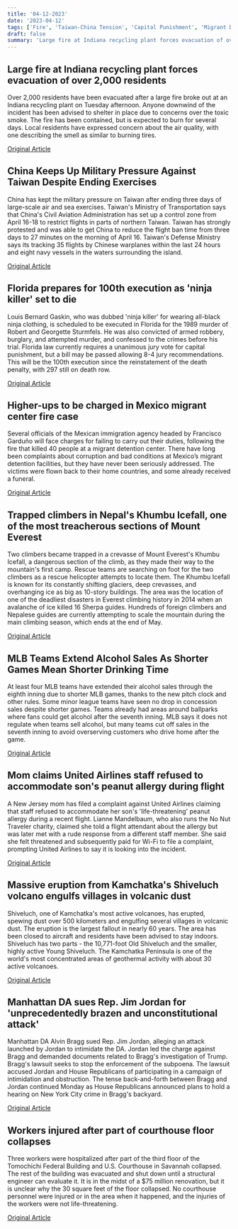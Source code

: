 ```yaml
---
title: '04-12-2023'
date: '2023-04-12'
tags: ['Fire', 'Taiwan-China Tension', 'Capital Punishment', 'Migrant Detention', 'Mount Everest', 'Sports', 'Air Travel', 'Volcano', 'politics', 'Construction']
draft: false
summary: 'Large fire at Indiana recycling plant forces evacuation of over 2,000 residents...'
---
```


## Large fire at Indiana recycling plant forces evacuation of over 2,000 residents
Over 2,000 residents have been evacuated after a large fire broke out at an Indiana recycling plant on Tuesday afternoon. Anyone downwind of the incident has been advised to shelter in place due to concerns over the toxic smoke. The fire has been contained, but is expected to burn for several days. Local residents have expressed concern about the air quality, with one describing the smell as similar to burning tires.

[Original Article](https://abcnews.go.com/US/2000-indiana-residents-ordered-evacuate-after-fire-ignites/story?id=98513840)

## China Keeps Up Military Pressure Against Taiwan Despite Ending Exercises
China has kept the military pressure on Taiwan after ending three days of large-scale air and sea exercises. Taiwan's Ministry of Transportation says that China's Civil Aviation Administration has set up a control zone from April 16-18 to restrict flights in parts of northern Taiwan. Taiwan has strongly protested and was able to get China to reduce the flight ban time from three days to 27 minutes on the morning of April 16. Taiwan's Defense Ministry says its tracking 35 flights by Chinese warplanes within the last 24 hours and eight navy vessels in the waters surrounding the island.

[Original Article](https://abcnews.go.com/International/wireStory/china-taiwan-encirclement-drills-warning-98521345)

## Florida prepares for 100th execution as 'ninja killer' set to die
Louis Bernard Gaskin, who was dubbed 'ninja killer' for wearing all-black ninja clothing, is scheduled to be executed in Florida for the 1989 murder of Robert and Georgette Sturmfels. He was also convicted of armed robbery, burglary, and attempted murder, and confessed to the crimes before his trial. Florida law currently requires a unanimous jury vote for capital punishment, but a bill may be passed allowing 8-4 jury recommendations. This will be the 100th execution since the reinstatement of the death penalty, with 297 still on death row.

[Original Article](https://abcnews.go.com/US/wireStory/florida-set-execute-ninja-killer-1989-murders-98521249)

## Higher-ups to be charged in Mexico migrant center fire case
Several officials of the Mexican immigration agency headed by Francisco Garduño will face charges for failing to carry out their duties, following the fire that killed 40 people at a migrant detention center. There have long been complaints about corruption and bad conditions at Mexico’s migrant detention facilities, but they have never been seriously addressed. The victims were flown back to their home countries, and some already received a funeral. 

[Original Article](https://abcnews.go.com/International/wireStory/mexican-immigration-agency-chief-charged-fatal-fire-98520980)

## Trapped climbers in Nepal's Khumbu Icefall, one of the most treacherous sections of Mount Everest
Two climbers became trapped in a crevasse of Mount Everest's Khumbu Icefall, a dangerous section of the climb, as they made their way to the mountain's first camp. Rescue teams are searching on foot for the two climbers as a rescue helicopter attempts to locate them. The Khumbu Icefall is known for its constantly shifting glaciers, deep crevasses, and overhanging ice as big as 10-story buildings. The area was the location of one of the deadliest disasters in Everest climbing history in 2014 when an avalanche of ice killed 16 Sherpa guides. Hundreds of foreign climbers and Nepalese guides are currently attempting to scale the mountain during the main climbing season, which ends at the end of May.

[Original Article](https://abcnews.go.com/International/wireStory/3-sherpa-climbers-missing-after-falling-mount-everest-98525692)

## MLB Teams Extend Alcohol Sales As Shorter Games Mean Shorter Drinking Time
At least four MLB teams have extended their alcohol sales through the eighth inning due to shorter MLB games, thanks to the new pitch clock and other rules. Some minor league teams have seen no drop in concession sales despite shorter games. Teams already had areas around ballparks where fans could get alcohol after the seventh inning. MLB says it does not regulate when teams sell alcohol, but many teams cut off sales in the seventh inning to avoid overserving customers who drive home after the game.

[Original Article](https://abcnews.go.com/Sports/wireStory/bottoms-mlb-teams-extend-beer-sales-8th-inning-98525363)

## Mom claims United Airlines staff refused to accommodate son's peanut allergy during flight
A New Jersey mom has filed a complaint against United Airlines claiming that staff refused to accommodate her son's 'life-threatening' peanut allergy during a recent flight. Lianne Mandelbaum, who also runs the No Nut Traveler charity, claimed she told a flight attendant about the allergy but was later met with a rude response from a different staff member. She said she felt threatened and subsequently paid for Wi-Fi to file a complaint, prompting United Airlines to say it is looking into the incident.

[Original Article](https://abcnews.go.com/GMA/Family/mom-files-complaint-claims-airline-refused-accommodate-sons/story?id=98469972)

## Massive eruption from Kamchatka's Shiveluch volcano engulfs villages in volcanic dust
Shiveluch, one of Kamchatka's most active volcanoes, has erupted, spewing dust over 500 kilometers and engulfing several villages in volcanic dust. The eruption is the largest fallout in nearly 60 years. The area has been closed to aircraft and residents have been advised to stay indoors. Shiveluch has two parts - the 10,771-foot Old Shiveluch and the smaller, highly active Young Shiveluch. The Kamchatka Peninsula is one of the world's most concentrated areas of geothermal activity with about 30 active volcanoes.

[Original Article](https://abcnews.go.com/International/wireStory/volcano-spews-ash-cloud-2nd-day-russias-kamchatka-98522876)

## Manhattan DA sues Rep. Jim Jordan for 'unprecedentedly brazen and unconstitutional attack'
Manhattan DA Alvin Bragg sued Rep. Jim Jordan, alleging an attack launched by Jordan to intimidate the DA. Jordan led the charge against Bragg and demanded documents related to Bragg's investigation of Trump. Bragg's lawsuit seeks to stop the enforcement of the subpoena. The lawsuit accused Jordan and House Republicans of participating in a campaign of intimidation and obstruction. The tense back-and-forth between Bragg and Jordan continued Monday as House Republicans announced plans to hold a hearing on New York City crime in Bragg's backyard.

[Original Article](https://abcnews.go.com/Politics/jordan-bragg-feud-escalates-house-gop-plans-crime/story?id=98499238)

## Workers injured after part of courthouse floor collapses
Three workers were hospitalized after part of the third floor of the Tomochichi Federal Building and U.S. Courthouse in Savannah collapsed. The rest of the building was evacuated and shut down until a structural engineer can evaluate it. It is in the midst of a $75 million renovation, but it is unclear why the 30 square feet of the floor collapsed. No courthouse personnel were injured or in the area when it happened, and the injuries of the workers were not life-threatening.

[Original Article](https://abcnews.go.com/US/wireStory/3-hurt-floor-collapse-savannahs-1899-us-courthouse-98514820)

